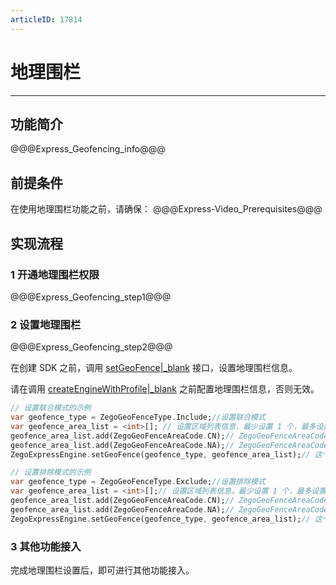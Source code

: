 ```yaml
---
articleID: 17814
---
```

# 地理围栏

- - -

## 功能简介


@@@Express_Geofencing_info@@@

## 前提条件

在使用地理围栏功能之前，请确保：
@@@Express-Video_Prerequisites@@@

## 实现流程

### 1 开通地理围栏权限

@@@Express_Geofencing_step1@@@


### 2 设置地理围栏

@@@Express_Geofencing_step2@@@

在创建 SDK 之前，调用 [setGeoFence\|_blank](/unique-api/express-video-sdk/zh/dart_flutter/zego_express_engine/ZegoExpressEngine/setGeoFence.html) 接口，设置地理围栏信息。



<div class="mk-warning">

请在调用 [createEngineWithProfile\|_blank](/unique-api/express-video-sdk/zh/dart_flutter/zego_express_engine/ZegoExpressEngine/createEngineWithProfile.html) 之前配置地理围栏信息，否则无效。
</div>


```dart
// 设置联合模式的示例
var geofence_type = ZegoGeoFenceType.Include;//设置联合模式
var geofence_area_list = <int>[]; // 设置区域列表信息，最少设置 1 个，最多设置不得大于 SDK 所支持个数
geofence_area_list.add(ZegoGeoFenceAreaCode.CN);// ZegoGeoFenceAreaCode.CN
geofence_area_list.add(ZegoGeoFenceAreaCode.NA);// ZegoGeoFenceAreaCode.NA
ZegoExpressEngine.setGeoFence(geofence_type, geofence_area_list);// 这个接口是静态方法，在 createEngineWithProfile 之前调用

// 设置排除模式的示例
var geofence_type = ZegoGeoFenceType.Exclude;//设置排除模式
var geofence_area_list = <int>[];// 设置区域列表信息，最少设置 1 个，最多设置不得大于等于 SDK 所支持个数
geofence_area_list.add(ZegoGeoFenceAreaCode.CN);// ZegoGeoFenceAreaCode.CN
geofence_area_list.add(ZegoGeoFenceAreaCode.NA);// ZegoGeoFenceAreaCode.NA
ZegoExpressEngine.setGeoFence(geofence_type, geofence_area_list);// 这个接口是静态方法，在 createEngineWithProfile 之前调用
```

### 3 其他功能接入

完成地理围栏设置后，即可进行其他功能接入。
